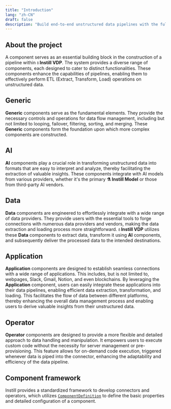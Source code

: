 ```yaml
---
title: "Introduction"
lang: "zh-CN"
draft: false
description: "Build end-to-end unstructured data pipelines with the full-stack AI solution - Instill Core https://github.com/instill-ai/instill-core"
---
```


## About the project

A component serves as an essential building block in the construction of a
pipeline within **💧 Instill VDP**. The system provides a diverse range of
components, each designed to cater to distinct functionalities. These components
enhance the capabilities of pipelines, enabling them to effectively perform ETL
(Extract, Transform, Load) operations on unstructured data.

## Generic

**Generic** components serve as the
fundamental elements. They provide the necessary controls and operations for
data flow management, including but not limited to looping, failover, filtering,
sorting, and merging. These **Generic** components form the foundation upon
which more complex components are constructed.

## AI

**AI** components play a crucial role in transforming unstructured data into
formats that are easy to interpret and analyze, thereby facilitating the
extraction of valuable insights. These components integrate with AI models from
various providers, whether it's the primary **⚗️ Instill Model** or those from
third-party AI vendors.

## Data

**Data** components are engineered to effortlessly integrate with a wide range
of data providers. They provide users with the essential tools to forge
connections with numerous data providers and vendors, making the data extraction
and loading process more straightforward. **💧 Instill VDP** utilizes these
**Data** components to extract data, transform it using **AI** components, and
subsequently deliver the processed data to the intended destinations.

## Application

**Application** components are designed to establish seamless connections with a
wide range of applications. This includes, but is not limited to, webpages,
Slack, Gmail, Notion, and even blockchains. By leveraging the **Application**
component, users can easily integrate these applications into their data
pipelines, enabling efficient data extraction, transformation, and loading. This
facilitates the flow of data between different platforms, thereby enhancing the
overall data management process and enabling users to derive valuable insights
from their unstructured data.

## Operator

**Operator** components are designed to provide a more flexible and detailed
approach to data handling and manipulation. It empowers users to execute custom
code without the necessity for server management or pre-provisioning. This
feature allows for on-demand code execution, triggered whenever data is piped
into the connector, enhancing the adaptability and efficiency of the data
pipeline.

## Component framework

Instill provides a standardized framework to develop connectors and operators,
which utilizes
[`ComponentDefinition`](https://github.com/instill-ai/protobufs/blob/main/vdp/pipeline/v1beta/component_definition.proto)
to define the basic properties and detailed configuration of a component.
